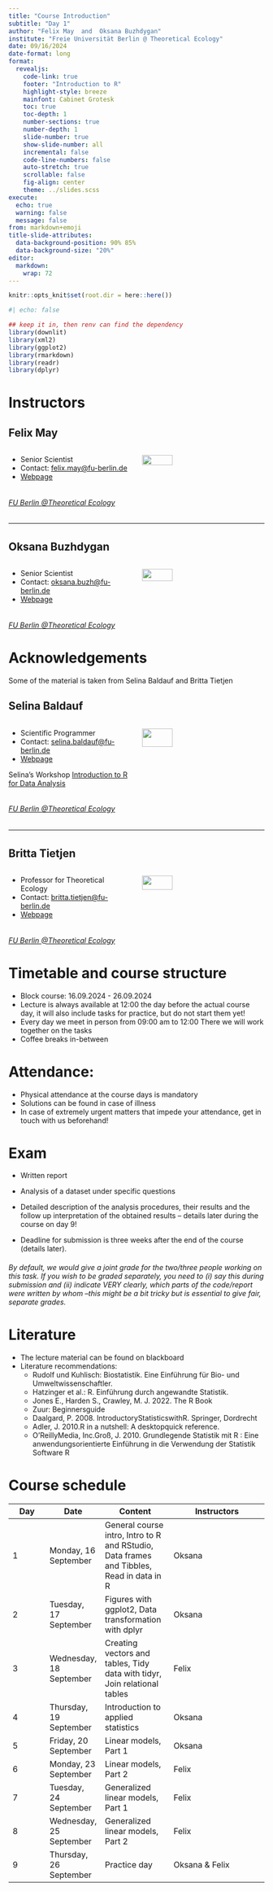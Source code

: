 ```yaml
---
title: "Course Introduction"
subtitle: "Day 1"
author: "Felix May  and  Oksana Buzhdygan"
institute: "Freie Universität Berlin @ Theoretical Ecology"
date: 09/16/2024
date-format: long
format:
  revealjs:
    code-link: true
    footer: "Introduction to R"
    highlight-style: breeze
    mainfont: Cabinet Grotesk
    toc: true
    toc-depth: 1
    number-sections: true
    number-depth: 1
    slide-number: true
    show-slide-number: all
    incremental: false
    code-line-numbers: false
    auto-stretch: true
    scrollable: false
    fig-align: center
    theme: ../slides.scss
execute:
  echo: true
  warning: false
  message: false
from: markdown+emoji
title-slide-attributes:
  data-background-position: 90% 85%
  data-background-size: "20%"
editor:
  markdown:
    wrap: 72
---
```

```r
knitr::opts_knit$set(root.dir = here::here())
```

```r
#| echo: false 

## keep it in, then renv can find the dependency
library(downlit)
library(xml2)
library(ggplot2)
library(rmarkdown)
library(readr)
library(dplyr)
```

# Instructors {.inverse}

## Felix May

:::{.columns}

:::{.column width="50%"}

- Senior Scientist
- Contact: [felix.may@fu-berlin.de](mailto:felix.may@fu-berlin.de)
- [Webpage](https://www.bcp.fu-berlin.de/en/biologie/arbeitsgruppen/botanik/ag_tietjen/People/wissenschaftliche_mitarbeiter/May)

:::

:::{.column width="50%"}

![](img/Felix_m.jpg){fig-align="center" width=50% }<br>

:::
:::

<h6>
[FU Berlin @Theoretical Ecology](https://www.bcp.fu-berlin.de/en/biologie/arbeitsgruppen/botanik/ag_tietjen/)
<h6>

---

## Oksana Buzhdygan

:::{.columns}

:::{.column width="50%"}

- Senior Scientist
- Contact: [oksana.buzh@fu-berlin.de ](mailto:oksana.buzh@fu-berlin.de )
- [Webpage](https://www.bcp.fu-berlin.de/en/biologie/arbeitsgruppen/botanik/ag_tietjen/People/wissenschaftliche_mitarbeiter/Buzhdygan)


:::

:::{.column width="50%"}

![](img/Oksana.jpg){fig-align="center" width=50% }<br>

:::
:::

<h6>
[FU Berlin @Theoretical Ecology](https://www.bcp.fu-berlin.de/en/biologie/arbeitsgruppen/botanik/ag_tietjen/)
<h6>

# Acknowledgements {.inverse}
Some of the material is taken from Selina Baldauf and Britta Tietjen

## Selina Baldauf

:::{.columns}

:::{.column width="50%"}

- Scientific Programmer
- Contact: [selina.baldauf@fu-berlin.de](mailto:selina.baldauf@fu-berlin.de)
- [Webpage](https://www.bcp.fu-berlin.de/en/biologie/arbeitsgruppen/botanik/ag_tietjen/People/wissenschaftliche_programmierer/baldauf)

Selina's Workshop [Introduction to R for Data Analysis](https://selinazitrone.github.io/intro-r-data-analysis)

:::

:::{.column width="50%"}

![](img/Selina.jpg){fig-align="center" width=50% }<br>

:::
:::

<h6>
[FU Berlin @Theoretical Ecology](https://www.bcp.fu-berlin.de/en/biologie/arbeitsgruppen/botanik/ag_tietjen/)
<h6>


---

## Britta Tietjen

:::{.columns}

:::{.column width="50%"}

- Professor for Theoretical Ecology
- Contact: [britta.tietjen@fu-berlin.de ](mailto:britta.tietjen@fu-berlin.de )
- [Webpage](https://www.bcp.fu-berlin.de/en/biologie/arbeitsgruppen/botanik/ag_tietjen/People/professoren/tietjen)


:::

:::{.column width="50%"}

![](img/Britta.jpg){fig-align="center" width=50% }<br>

:::
:::

<h6>
[FU Berlin @Theoretical Ecology](https://www.bcp.fu-berlin.de/en/biologie/arbeitsgruppen/botanik/ag_tietjen/)
<h6>

# Timetable and course structure

- Block course: 16.09.2024 - 26.09.2024
- Lecture is always available at 12:00 the day before the actual course day, 
  it will also include tasks for practice, but do not start them yet!
- Every day we meet in person from 09:00 am to 12:00
  There we will work together on the tasks
- Coffee breaks in-between

# Attendance:
- Physical attendance at the course days is mandatory
- Solutions can be found in case of illness
- In case of extremely urgent matters that impede your attendance, get in touch with us beforehand!


# Exam

- Written report 
- Analysis of a dataset under specific questions
- Detailed description of the analysis procedures, their results and the follow up interpretation of the obtained results
– details later during the course on day 9!

- Deadline for submission is three weeks after the end of the course (details later).

<h6>
By default, we would give a joint grade for the two/three people working on this task. If you wish to be graded separately, you need to (i) say this during submission and (ii) indicate VERY clearly, which parts of the code/report were written by whom –this might be a bit tricky but is essential to give fair, separate grades.
<h6>

# Literature

- The lecture material can be found on blackboard
- Literature recommendations:
  - Rudolf und Kuhlisch: Biostatistik. Eine Einführung für Bio- und Umweltwissenschaftler.
  - Hatzinger et al.: R. Einführung durch angewandte Statistik.
  - Jones E., Harden S., Crawley, M. J. 2022. The R Book
  - Zuur: Beginnersguide
  - Daalgard, P. 2008. IntroductoryStatisticswithR. Springer, Dordrecht
  - Adler, J. 2010.R in a nutshell: A desktopquick reference.
  - O'ReillyMedia, Inc.Groß, J. 2010. Grundlegende Statistik mit R : Eine anwendungsorientierte Einführung in die Verwendung der Statistik Software R


# Course schedule


::: {style="font-size: 60%;"}

| Day | Date | Content | Instructors |
|-----|------|---------|-------------|
| 1 | Monday, 16 September | General course intro, Intro to R and RStudio, Data frames and Tibbles, Read in data in R|  Oksana|  
| 2 | Tuesday, 17 September | Figures with ggplot2, Data transformation with dplyr| Oksana|
| 3 | Wednesday, 18 September | Creating vectors and tables, Tidy data with tidyr, Join relational tables| Felix|
| 4 | Thursday, 19 September | Introduction to applied statistics| Oksana|
| 5 | Friday, 20 September | Linear models, Part 1| Oksana|
| 6 | Monday, 23 September | Linear models, Part 2| Felix|
| 7 | Tuesday, 24 September | Generalized linear models, Part 1| Felix|
| 8 | Wednesday, 25 September| Generalized linear models, Part 2| Felix|
| 9 | Thursday, 26 September | Practice day| Oksana & Felix|
:::
